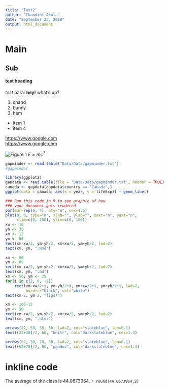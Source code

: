 ```yaml
---
title: "Test2"
author: "Chandini Akula"
date: "September 23, 2018"
output: html_document
---
```


# Main
## Sub
#### test heading
_test_ para: **hey!** what's up?

1. chand
2. bunny
3. hem

<!-- regular html comment --> 
[comment]: This is a comment  
[//]: this is also a comment


- item 1  
- item 4

[https://www.google.com](https://www.google.com)  
<https://www.google.com>  

![Figure 1](D:\UTA\WDM\project 2\project 2/pet store banner 1.jpg)
$E = mc^2$

```r
gapminder <- read.table("Data/Data/gapminder.txt")
#gapminder

library(ggplot2)
gapdata <- read.table(file = 'Data/Data/gapminder.txt', header = TRUE)
canada <- gapdata[gapdata$country == "Canada",]
ggplot(data = canada, aes(x = year, y = lifeExp)) + geom_line()
```

```r
### Run this code in R to see graphic of how
### your document gets rendered
par(mar=rep(0, 4), bty="n", cex=1.5)
plot(0, 0, type="n", xlab="", ylab="", xaxt="n", yaxt="n",
     xlim=c(0, 100), ylim=c(0, 100))
xw <- 10
yh <- 35
xm <- 12
ym <- 50
rect(xm-xw/2, ym-yh/2, xm+xw/2, ym+yh/2, lwd=2)
text(xm, ym, ".Rmd")

xm <- 50
ym <- 80
rect(xm-xw/2, ym-yh/2, xm+xw/2, ym+yh/2, lwd=2)
text(xm, ym, ".md")
xm <- 50; ym <- 25
for(i in c(2, 0, -2))
    rect(xm-xw/2+i, ym-yh/2+i, xm+xw/2+i, ym+yh/2+i, lwd=2,
         border="black", col="white")
text(xm-2, ym-2, "figs/")

xm <- 100-12
ym <- 50
rect(xm-xw/2, ym-yh/2, xm+xw/2, ym+yh/2, lwd=2)
text(xm, ym, ".html")

arrows(22, 50, 38, 50, lwd=2, col="slateblue", len=0.1)
text((22+38)/2, 60, "knitr", col="darkslateblue", cex=1.3)

arrows(62, 50, 78, 50, lwd=2, col="slateblue", len=0.1)
text((62+78)/2, 60, "pandoc", col="darkslateblue", cex=1.3)
```
# inkline code
The average of the class is 44.0673964.  `r round(44.0673964,2)`
